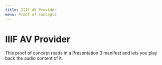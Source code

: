 ```yaml
---
title: IIIF AV Provider
menu: Proof of concepts
---
```


# IIIF AV Provider
This proof of concept reads in a Presentation 3 manifest and lets you play back the audio content of it.


<IIIFAvProvider url="https://digirati-co-uk.github.io/iiif-av-bl/data/bl/01_gapless_audio.json"/>